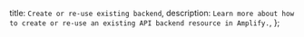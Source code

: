   title: `Create or re-use existing backend`,
  description: `Learn more about how to create or re-use an existing API backend resource in Amplify.`,
};
